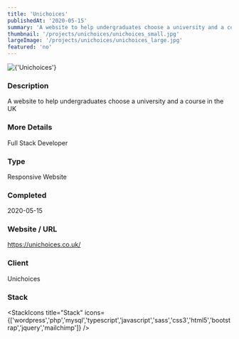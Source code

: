 ```yaml
---
title: 'Unichoices'
publishedAt: '2020-05-15'
summary: 'A website to help undergraduates choose a university and a course in the UK'
thumbnail: '/projects/unichoices/unichoices_small.jpg'
largeImage: '/projects/unichoices/unichoices_large.jpg'
featured: 'no'
---
```


<div className="relative w-full h-[400px] sm:h-[600px] md:h-[760px] lg:h-[920px]">
  <Image
    alt={'Unichoices'}
    src={'/projects/unichoices/unichoices.jpg'}
    sizes="(max-width: 640px) 100%, 100%"
    fill={true}
    priority
    style={{
      objectFit: 'contain'
    }}
  />
</div>

### Description

A website to help undergraduates choose a university and a course in the UK

### More Details

Full Stack Developer

### Type

Responsive Website


### Completed
2020-05-15

### Website / URL
https://unichoices.co.uk/

### Client
Unichoices

### Stack

<StackIcons
  title="Stack"
  icons={['wordpress','php','mysql','typescript','javascript','sass','css3','html5','bootstrap','jquery','mailchimp']}
  />
